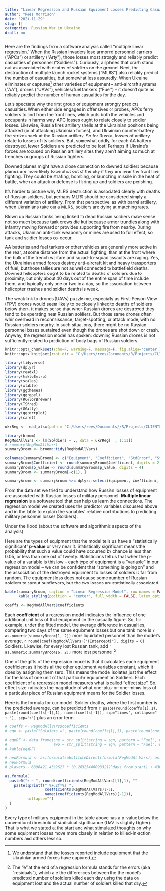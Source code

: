 ```yaml
---
title: "Linear Regression and Russian Equipment Losses Predicting Casualties"
author: "Rees Morrison"
date: "2023-11-29"
slug: []
categories: Russian War in Ukraine
draft: no
---
```


Here are the findings from a software analysis called "multiple linear regression." When the Russian invaders lose armored personnel carriers ("APCs") or artillery ("Arty"), those losses most strongly and reliably predict casualties of personnel ("Soldiers").  Curiously, airplanes that crash stand out as associated with deaths of soldiers on the ground.  Next, the destruction of multiple launch rocket systems ("MLRS") also reliably predict the number of casualties, but somewhat less assuredly.  When Ukraine eliminates or captures^[We understand that the losses reported include equipment that the Ukrainian armed forces have captured.] other varieties of equipment -- anti-aircraft systems ("AA"), drones ("UAVs"), vehicles/fuel tankers ("Fuel") -- it doesn't quite as reliably predict the number of human casualties for the day. 

Let's speculate why the first group of equipment strongly predicts casualties.  When either side engages in offensives or probes, APCs ferry soldiers to and from the front lines, which puts both the vehicles and occupants in harms way. APC losses ought to relate closely to soldier losses.  Likewise, Russia fires artillery shells at the Ukrainian positions being attacked (or at attacking Ukrainian forces), and Ukrainian counter-battery fire strikes back at the Russian artillery. So for Russia, losses of artillery relate to losses of its soldiers. But, somewhat oddly, for each AA battery destroyed, fewer Soldiers are predicted to be lost!  Perhaps if Ukraine's forces are focused on Russian artillery sites they aren't aiming so much at trenches or groups of Russian fighters.

Downed planes might have a close connection to downed soldiers because planes are more likely to be shot out of the sky if they are near the front line fighting.  They could be strafing, bombing, or launching missile in the heat of battle, when an attack or defense is flaring up and soldiers are perishing.

It's harder to picture why MLRS destruction is associated clearly with deaths of Russian soldiers, but perhaps MLRS should be considered simply a different variation of artillery. From that perspective, as with barrel artillery, when Ukrainians take out a MLRS, soldiers are dying at matching rates. 

Blown up Russian tanks being linked to dead Russian soldiers make sense not so much because tank crews die but because armor trundles along with infantry moving forward or provides supporting fire from nearby.  During attacks, Ukrainian anti-tank weaponry or mines are used to full effect, so tank and soldier losses co-occur. 

AA batteries and fuel tankers or other vehicles are generally more active in the rear, at some distance from the actual fighting, than at the front where the bulk of the trench warfare and squad-to-squad assaults are raging.  Yes, the Ukrainian armed forces destroy anti-aircraft kit and heavy transporters of fuel, but those tallies are not as well connected to battlefield deaths. Downed helicopters ought to be related to deaths of soldiers due to proximity, but only about 40 days out of the entire span of time include them, and typically only one or two in a day, so the association between helicopter crashes and soldier deaths is weak.

The weak link to drones (UAVs) puzzle me, especially as First-Person View (FPV) drones would seem likely to be closely linked to deaths of soldiers below them.  It makes sense that when Russian drones are destroyed they tend to be operating near Russian soldiers.  But those same drones often whir overhead in reconnaissance, target-spotting, or attack mode, with no Russian soldiers nearby.  In such situations, there might be no Russian personnel losses sustained even though the drones are shot down or crash. Anyway, the regression model has spoken: downing Russian drones is not sufficiently related to prediction of body bags of Russian soldiers. 

```r
knitr::opts_chunk$set(echo=F, warning=F, message=F, fig.align='center')
knitr::opts_knit$set(root.dir = "C:/Users/rees/Documents/R/Projects/CLIENTS/UKRlosses/")

library(tidyverse)
library(dplyr)
library(readxl)
library(kableExtra)
library(scales)  
library(xtable)
library(ggthemes) 
library(ggrepel) 
library(RColorBrewer)
library(TSPred)
library(GGally)
library(ggcorrplot)
library(caret)
```

```r
ukrReg <- read_xlsx(path = "C:/Users/rees/Documents//R/Projects/CLIENTS/UKRlosses/ukrAll.xlsx")

library(broom)
RegModAllVars <- lm(Soldiers ~ ., data = ukrReg[  , 1:11])
# summary(RegModAllVars)
summaryBroom <- broom::tidy(RegModAllVars)

colnames(summaryBroom) <- c("Equipment", "Coefficient", "StdError", "Stat", "p_value")
summaryBroom$Coefficient <- round(summaryBroom$Coefficient, digits = 2)
summaryBroom$p_value <- round(summaryBroom$p_value, digits = 4)
summaryBroom <- summaryBroom[-c(1), ]

summaryBroom <- summaryBroom %>% dplyr::select(Equipment, Coefficient, p_value) %>% arrange(p_value)
```

From the data set we tried to understand how Russian losses of equipment are associated with Russian losses of military personnel.  **Multiple linear regression** is a software tool that can help us learn the connections.  The regression model we created uses the predictor variables discussed above and in the table to explain the variables' relative contributions to predicting military personnel losses (Soldiers).

Under the Hood (about the software and algorithmic aspects of the analysis) 

Here are the types of equipment that the model tells us have a "statistically significant" **p-value** or very near it.  Statistically significant means the probability that such a value could have occurred by chance is less than 0.05, or less than one out of twenty.  Statisticians tell us that when the p-value of a variable is this low -- each type of equipment is a "variable" in our regression model -- we can be confident that "something is going on" and the association of the destroyed equipment to losses of soldiers is far from random.  The equipment loss does not cause some number of Russian soldiers to sprout sunflowers, but the two losses are statistically associated.

```r
kable(summaryBroom, caption = "Linear Regression Model", row.names = FALSE) %>% 
      kable_styling(position = "center", full_width = FALSE, latex_options = "hold_position")

coeffs <- RegModAllVars$coefficients
```

Each **coefficient** of a regression model indicates the influence of one additional unit loss of that equipment on the casualty figure.  So, for example, under the fitted model, the average difference in casualties, comparing two days of the same equipment losses but one tank more is `r as.numeric(summaryBroom[1, 2])` more liquidated personnel than the model's average, `r round(coef(RegModAllVars)["(Intercept)"], digits = 0)` Soldiers.  Likewise, for every lost Russian tank, add `r as.numeric(summaryBroom[6, 2])` more lost personnel.^[The "e" at the end of a regression formula stands for the errors (aka "residuals"), which are the differences between the the model's predicted number of soldiers killed each day using the data on equipment lost and the actual number of soldiers killed that day.]

One of the gifts of the regression model is that it calculates each equipment coefficient as it holds all the other equipment variables constant, which it does by assigning them zero. This means the model isolates just the effect for the loss of one unit of that particular equipment on Soldiers. Each coefficient of a regression model measures what is called "effect size".  So, effect size indicates the magnitude of what one-plus-or-one-minus loss of a particular piece of Russian equipment means for the Soldier losses.
<!-- https://www.scribbr.com/statistics/effect-size/ very clear -->

Here is the formula for our model. Soldier deaths, where the first number is the predicted average, can be predicted from `r paste(round(coeffs[1],1), paste(round(coeffs[-1],1), names(coeffs[-1]), sep="times", collapse=" + "), sep="+")` plus an error term.

```r
# coeffs <- RegModAllVars$coefficients
# eqn <- paste("Soldiers =", paste(round(coeffs[1],1), paste(round(coeffs[-1],1), names(coeffs[-1]), sep="*", collapse=" + "), sep="+"), "+ e")

# eqnDF <- data.frame(one = str_split(string = eqn, pattern = "Fuel", n = 2, simplify = TRUE)[1], 
#                     two = str_split(string = eqn, pattern = "Fuel", n = 2, simplify = TRUE)[2])
# kable(eqnDF)

# newFormula <- as.formula(substituteDirect(formula(RegModAllVars), as.list(coef(RegModAllVars))))
# newFormula
# players ~ 6896421.4399627 * (0.263254460933212^days_from_start) + 430045.26142703

as.formula(
  paste0("y ~ ", round(coefficients(RegModAllVars)[1],1), "", 
    paste(sprintf(" %+.2f*%s ", 
                  coefficients(RegModAllVars)[-1],  
                  names(coefficients(RegModAllVars)[-1])), 
          collapse="")
  )
)
```

Every type of military equipment in the table above has a p-value below the conventional threshold of statistical significance (UAV is slightly higher).  That is what we stated at the start and what stimulated thoughts on why some equipment losses move more closely in relation to killed-in-action numbers and others less so.

<!-- End of post -->